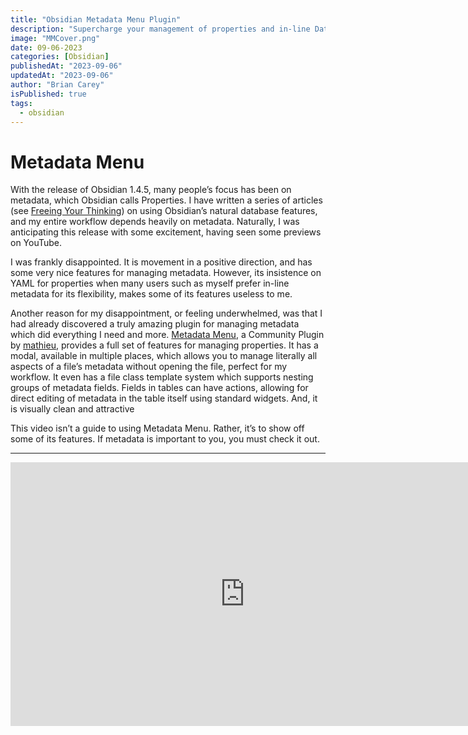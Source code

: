 ```yaml
---
title: "Obsidian Metadata Menu Plugin"
description: "Supercharge your management of properties and in-line Dataview fields"
image: "MMCover.png"
date: 09-06-2023
categories: [Obsidian]
publishedAt: "2023-09-06"
updatedAt: "2023-09-06"
author: "Brian Carey"
isPublished: true
tags:
  - obsidian
---
```


# Metadata Menu

With the release of Obsidian 1.4.5, many people’s focus has been on metadata, which Obsidian calls Properties. I have written a series of articles (see [Freeing Your Thinking](https://biscotty.online/obsidian/concepts/freeing-your-thinking)) on using Obsidian’s natural database features, and my entire workflow depends heavily on metadata. Naturally, I was anticipating this release with some excitement, having seen some previews on YouTube.

I was frankly disappointed. It is movement in a positive direction, and has some very nice features for managing metadata. However, its insistence on YAML for properties when many users such as myself prefer in-line metadata for its flexibility, makes some of its features useless to me.

Another reason for my disappointment, or feeling underwhelmed, was that I had already discovered a truly amazing plugin for managing metadata which did everything I need and more. [Metadata Menu](https://github.com/mdelobelle/metadatamenu), a Community Plugin by [mathieu](https://github.com/mdelobelle), provides a full set of features for managing properties. It has a modal, available in multiple places, which allows you to manage literally all aspects of a file’s metadata without opening the file, perfect for my workflow. It even has a file class template system which supports nesting groups of metadata fields. Fields in tables can have actions, allowing for direct editing of metadata in the table itself using standard widgets. And, it is visually clean and attractive

This video isn’t a guide to using Metadata Menu. Rather, it’s to show off some of its features. If metadata is important to you, you must check it out.

---

<iframe src="https://fast.wistia.net/embed/iframe/yfcu9td6yc?seo=false&videoFoam=false" title="Metadata Menu Final Video" allow="autoplay; fullscreen" allowtransparency="true" frameBorder="0" scrolling="no" class="wistia_embed" name="wistia_embed" msallowfullscreen width="750" height="422"></iframe>
<script src="https://fast.wistia.net/assets/external/E-v1.js" async></script>
